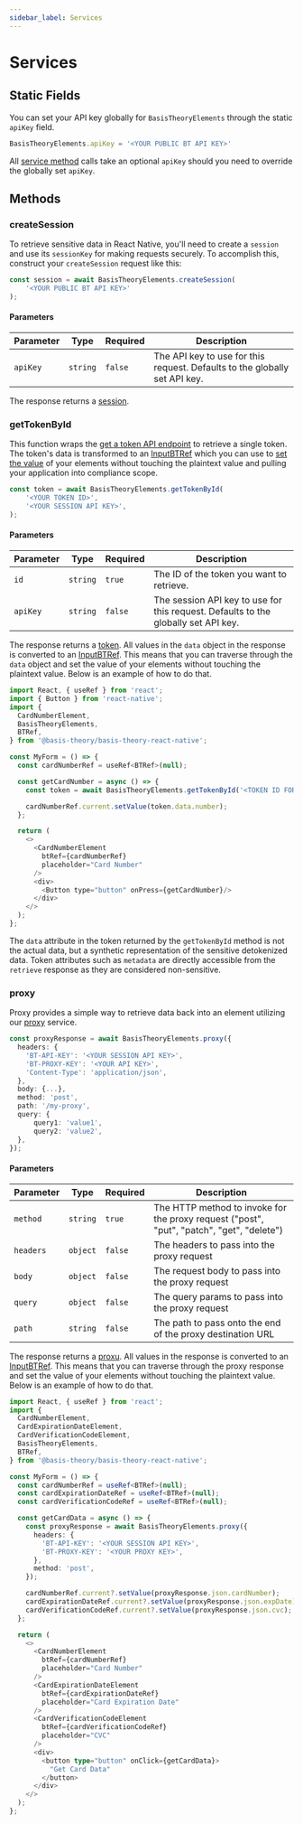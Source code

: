 ```yaml
---
sidebar_label: Services
---
```



# Services

## Static Fields

You can set your API key globally for `BasisTheoryElements` through the static `apiKey` field.

```javascript showLineNumbers
BasisTheoryElements.apiKey = '<YOUR PUBLIC BT API KEY>'
```

All [service method](#methods) calls take an optional `apiKey` should you need to override the globally set `apiKey`.

## Methods

### createSession

To retrieve sensitive data in React Native, you'll need to create a `session` and use its `sessionKey` for making requests securely.
To accomplish this, construct your `createSession` request like this:

```typescript showLineNumbers
const session = await BasisTheoryElements.createSession(
    '<YOUR PUBLIC BT API KEY>'
);
```

#### Parameters

| Parameter | Type     | Required | Description                                                                |
|-----------|----------|----------|----------------------------------------------------------------------------|
| `apiKey`  | `string` | `false`  | The API key to use for this request. Defaults to the globally set API key. |

The response returns a [session](/docs/api/applications/sessions#response).

### getTokenById

This function wraps the [get a token API endpoint](/docs/api/tokens/#get-a-token) to retrieve a single token. The token's data
is transformed to an [InputBTRef](/docs/sdks/mobile/react-native/#inputbtref) which you can use to [set the value](/docs/sdks/mobile/react-native#using-refs)
of your elements without touching the plaintext value and pulling your application into compliance scope.

```typescript showLineNumbers
const token = await BasisTheoryElements.getTokenById(
    '<YOUR TOKEN ID>',
    '<YOUR SESSION API KEY>',
);
```

#### Parameters

| Parameter | Type     | Required | Description                                                                        |
|-----------|----------|----------|------------------------------------------------------------------------------------|
| `id`      | `string` | `true`   | The ID of the token you want to retrieve.                                          |
| `apiKey`  | `string` | `false`  | The session API key to use for this request. Defaults to the globally set API key. |

The response returns a [token](/docs/api/tokens/#response-2). All values in the `data` object in the response is converted to an [InputBTRef](/docs/sdks/mobile/react-native/#inputbtref).
This means that you can traverse through the `data` object and set the value of your elements without touching the plaintext value.
Below is an example of how to do that.

```javascript showLineNumbers
import React, { useRef } from 'react';
import { Button } from 'react-native';
import {
  CardNumberElement,
  BasisTheoryElements,
  BTRef,
} from '@basis-theory/basis-theory-react-native';

const MyForm = () => {
  const cardNumberRef = useRef<BTRef>(null);

  const getCardNumber = async () => {
    const token = await BasisTheoryElements.getTokenById('<TOKEN ID FOR CUSTOMER>', '<YOUR SESSION API KEY>');

    cardNumberRef.current.setValue(token.data.number);
  };

  return (
    <>
      <CardNumberElement
        btRef={cardNumberRef}
        placeholder="Card Number"
      />
      <div>
        <Button type="button" onPress={getCardNumber}/>
      </div>
    </>
  );
};
```

<Alert type={Alerts.WARNING}>
  The <code>data</code> attribute in the token returned by the <code>getTokenById</code> method is not the actual data, but a synthetic representation of the sensitive detokenized data.
</Alert>

<Alert>
  Token attributes such as <code>metadata</code> are directly accessible from the <code>retrieve</code> response as they are considered non-sensitive.
</Alert>

### proxy

Proxy provides a simple way to retrieve data back into an element utilizing our [proxy](/docs/api/proxies) service.

```typescript showLineNumbers
const proxyResponse = await BasisTheoryElements.proxy({
  headers: {
    'BT-API-KEY': '<YOUR SESSION API KEY>',
    'BT-PROXY-KEY': '<YOUR API KEY>',
    'Content-Type': 'application/json',
  },
  body: {...},
  method: 'post',
  path: '/my-proxy',
  query: {
      query1: 'value1',
      query2: 'value2',
  },
});
```

#### Parameters

| Parameter                | Type      | Required | Description                                                                               |
|--------------------------|-----------|----------|-------------------------------------------------------------------------------------------|
| `method`                 | `string`  | `true`   | The HTTP method to invoke for the proxy request ("post", "put", "patch", "get", "delete") |
| `headers`                | `object`  | `false`  | The headers to pass into the proxy request                                                |
| `body`                   | `object`  | `false`  | The request body to pass into the proxy request                                           |
| `query`                  | `object`  | `false`  | The query params to pass into the proxy request                                           |
| `path`                   | `string`  | `false`  | The path to pass onto the end of the proxy destination URL                                |

The response returns a [proxu](/docs/api/proxies/pre-configured-proxies#response-6). All values in the response is converted to an [InputBTRef](/docs/sdks/mobile/react-native/#inputbtref).
This means that you can traverse through the proxy response and set the value of your elements without touching the plaintext value.
Below is an example of how to do that.

```typescript jsx showLineNumbers
import React, { useRef } from 'react';
import {
  CardNumberElement,
  CardExpirationDateElement,
  CardVerificationCodeElement,
  BasisTheoryElements,
  BTRef,
} from '@basis-theory/basis-theory-react-native';

const MyForm = () => {
  const cardNumberRef = useRef<BTRef>(null);
  const cardExpirationDateRef = useRef<BTRef>(null);
  const cardVerificationCodeRef = useRef<BTRef>(null);

  const getCardData = async () => {
    const proxyResponse = await BasisTheoryElements.proxy({
      headers: {
        'BT-API-KEY': '<YOUR SESSION API KEY>',
        'BT-PROXY-KEY': '<YOUR PROXY KEY>',
      },
      method: 'post',
    });

    cardNumberRef.current?.setValue(proxyResponse.json.cardNumber);
    cardExpirationDateRef.current?.setValue(proxyResponse.json.expDate);
    cardVerificationCodeRef.current?.setValue(proxyResponse.json.cvc);
  };

  return (
    <>
      <CardNumberElement
        btRef={cardNumberRef}
        placeholder="Card Number"
      />
      <CardExpirationDateElement
        btRef={cardExpirationDateRef}
        placeholder="Card Expiration Date"
      />
      <CardVerificationCodeElement
        btRef={cardVerificationCodeRef}
        placeholder="CVC"
      />
      <div>
        <button type="button" onClick={getCardData}>
          "Get Card Data"
        </button>
      </div>
    </>
  );
};
```
